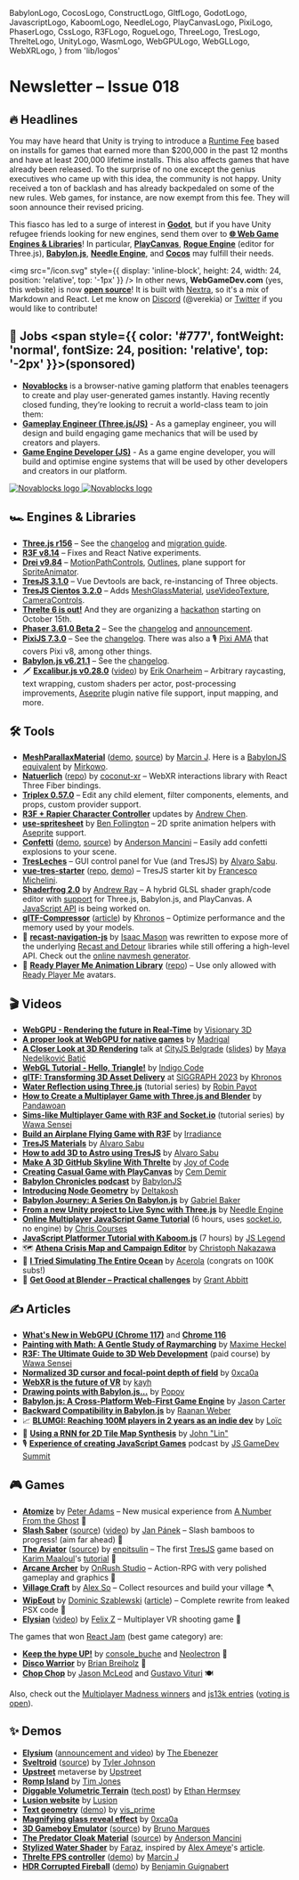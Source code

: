   BabylonLogo,
  CocosLogo,
  ConstructLogo,
  GltfLogo,
  GodotLogo,
  JavascriptLogo,
  KaboomLogo,
  NeedleLogo,
  PlayCanvasLogo,
  PixiLogo,
  PhaserLogo,
  CssLogo,
  R3FLogo,
  RogueLogo,
  ThreeLogo,
  TresLogo,
  ThrelteLogo,
  UnityLogo,
  WasmLogo,
  WebGPULogo,
  WebGLLogo,
  WebXRLogo,
} from 'lib/logos'

# Newsletter – Issue 018

<SubTitleDate value="2023-09-20" />

<NoBulletListStyles />
<NewsletterStyles />

## 🔥 Headlines

<UnityLogo /> You may have heard that Unity is trying to introduce a [Runtime
Fee](https://blog.unity.com/news/plan-pricing-and-packaging-updates) based on installs for games
that earned more than $200,000 in the past 12 months and have at least 200,000 lifetime installs.
This also affects games that have already been released. To the surprise of no one except the genius
executives who came up with this idea, the community is not happy. Unity received a ton of backlash
and has already backpedaled on some of the new rules. Web games, for instance, are now exempt from
this fee. They will soon announce their revised pricing.

This fiasco has led to a surge of interest in <GodotLogo /> [**Godot**](https://godotengine.org/), but if you have Unity refugee friends looking for new engines, send them over to [**🌐 Web Game Engines & Libraries**](https://www.webgamedev.com/engines-libraries/web-game-engines-libraries)! In particular, <PlayCanvasLogo /> [**PlayCanvas**](https://playcanvas.com/), <RogueLogo /> [**Rogue Engine**](https://rogueengine.io/) (editor for Three.js), <BabylonLogo /> [**Babylon.js**](https://www.babylonjs.com/), <NeedleLogo /> [**Needle Engine**](https://needle.tools/), and <CocosLogo /> [**Cocos**](https://www.cocos.com/en/creator) may fulfill their needs.

<img
  src="/icon.svg"
  style={{ display: 'inline-block', height: 24, width: 24, position: 'relative', top: '-1px' }}
/> In other news, **WebGameDev.com** (yes, this website) is now [**open source**](https://github.com/verekia/webgamedev)!
It is built with [Nextra](https://nextra.site/), so it's a mix of Markdown and React. Let me know on
[Discord](https://webgamedev.com/discord) (@verekia) or [Twitter](https://twitter.com/verekia) if you
would like to contribute!

## 💼 Jobs <span style={{ color: '#777', fontWeight: 'normal', fontSize: 24, position: 'relative', top: '-2px' }}>(sponsored)</span>

- [**Novablocks**](https://www.novablocks.xyz/) is a browser-native gaming platform that enables teenagers to create and play user-generated games instantly. Having recently closed funding, they’re looking to recruit a world-class team to join them:
- [**Gameplay Engineer (Three.js/JS)**](https://novablocks.hirehive.com/job/126367/gameplay-engineer-js-3js-remote-salt-lake-city-lisbon-dublin?source=webgamedev) - As a gameplay engineer, you will design and build engaging game mechanics that will be used by creators and players.
- [**Game Engine Developer (JS)**](https://novablocks.hirehive.com/job/126366/game-engine-developer-js-engine-remote-salt-lake-city-lisbon-dublin?source=webgamedev) - As a game engine developer, you will build and optimise engine systems that will be used by other developers and creators in our platform.

<style>{`
    .novablocks-white, .novablocks-black {
      margin-top: 6px;
      width: 270px;
    }
    .novablocks-white {
      display: none;
    }
    .novablocks-black {
      display: inline-block;
    }
    .dark .novablocks-white {
      display: inline-block;
    }
    .dark .novablocks-black {
      display: none;
    }
`}</style>

<div style={{ textAlign: 'center' }}>
  <a href="https://www.novablocks.xyz/" target="_blank" rel="noopener">
    <img
      alt="Novablocks logo"
      className="novablocks-black"
      src="/partnerships/novablocks-black.png"
    />
    <img
      alt="Novablocks logo"
      className="novablocks-white"
      src="/partnerships/novablocks-white.png"
    />
  </a>
</div>

## 🏎 Engines & Libraries

- <ThreeLogo /> [**Three.js r156**](https://twitter.com/threejs/status/1697267293011820955) – See
  the [changelog](https://github.com/mrdoob/three.js/releases/tag/r156) and [migration
  guide](https://github.com/mrdoob/three.js/wiki/Migration-Guide).
- <R3FLogo /> [**R3F v8.14**](https://github.com/pmndrs/react-three-fiber/releases) – Fixes and
  React Native experiments.
- <R3FLogo /> [**Drei v9.84**](https://github.com/pmndrs/drei/releases) –
  [MotionPathControls](https://twitter.com/0xca0a/status/1703796991975731340),
  [Outlines](https://twitter.com/0xca0a/status/1698429063776325745), plane support for
  [SpriteAnimator](https://codesandbox.io/s/r3f-sprite-animator-s12ijv?file=/src/App.tsx).
- <TresLogo /> [**TresJS 3.1.0**](https://tresjs.org/blog/announcing-v-3-1-0.html) – Vue Devtools
  are back, re-instancing of Three objects.
- <TresLogo /> [**TresJS Cientos 3.2.0**](https://tresjs.org/blog/announcing-cientos-3-2-0.html) –
  Adds [MeshGlassMaterial](https://cientos.tresjs.org/guide/materials/glass-material.html),
  [useVideoTexture](https://cientos.tresjs.org/guide/loaders/use-video-texture.html),
  [CameraControls](https://cientos.tresjs.org/guide/controls/camera-controls.html).
- <ThrelteLogo /> [**Threlte 6 is out!**](https://twitter.com/threlte/status/1686403705531179008)
  And they are organizing a [hackathon](https://threlte.xyz/hackathon) starting on October 15th.
- <PhaserLogo /> [**Phaser 3.61.0 Beta 2**](https://github.com/photonstorm/phaser/releases) – See
  the [changelog](https://github.com/photonstorm/phaser/releases) and
  [announcement](https://www.patreon.com/posts/phaser-3-61-beta-88921446).
- <PixiLogo /> [**PixiJS 7.3.0**](https://github.com/pixijs/pixijs/releases) – See the
  [changelog](https://github.com/pixijs/pixijs/releases). There was also a 🎙 [Pixi
  AMA](https://audiomack.com/pixijs/song/discord-ama-2023-september-18) that covers Pixi v8, among
  other things.
- <BabylonLogo /> [**Babylon.js v6.21.1**](https://github.com/BabylonJS/Babylon.js/releases) – See
  the [changelog](https://github.com/BabylonJS/Babylon.js/releases).
- 🗡 [**Excalibur.js v0.28.0**](https://twitter.com/excaliburjs/status/1689821246500831232) ([video](https://www.youtube.com/watch?v=t-aLiF74BoE)) by [Erik Onarheim](https://twitter.com/erikonarheim) – Arbitrary raycasting, text wrapping, custom shaders per actor, post-processing improvements, [Aseprite](https://www.aseprite.org/) plugin native file support, input mapping, and more.

## 🛠 Tools

- <ThreeLogo /> [**MeshParallaxMaterial**](https://three-kit.vercel.app/materials/parallax-material/)
  ([demo](https://threejs-kit-playground.vercel.app/parallax),
  [source](https://github.com/jerzakm/threejs-kit/tree/main/packages/materials/src/MeshParallaxMaterial))
  by [Marcin J](https://twitter.com/jerzakm). Here is a [BabylonJS
  equivalent](https://twitter.com/MirkoWittwer/status/1690368342551318528) by
  [Mirkowo](https://twitter.com/MirkoWittwer).
- <ThreeLogo /> <WebXRLogo /> [**Natuerlich**](https://twitter.com/coconut_xr/status/1689600319259357184)
  ([repo](https://github.com/coconut-xr/natuerlich)) by [coconut-xr](https://twitter.com/coconut_xr)
  – WebXR interactions library with <R3FLogo /> React Three Fiber bindings.
- <R3FLogo /> [**Triplex 0.57.0**](https://triplex.dev/releases/v0.57.0) – Edit any child element,
  filter components, elements, and props, custom provider support.
- <R3FLogo /> [**R3F + Rapier Character
  Controller**](https://twitter.com/AndrewChenE/status/1702085087599460445) updates by [Andrew
  Chen](https://twitter.com/AndrewChenE).
- <R3FLogo /> [**use-spritesheet**](https://github.com/bfollington/use-spritesheet) by [Ben
  Follington](https://twitter.com/vivavolt) – 2D sprite animation helpers with
  [Aseprite](https://www.aseprite.org/) support.
- <R3FLogo /> [**Confetti**](https://twitter.com/Andersonmancini/status/1687796441215844352)
  ([demo](https://r3f-confetti-component.vercel.app/),
  [source](https://github.com/ektogamat/r3f-confetti-component)) by [Anderson
  Mancini](https://twitter.com/Andersonmancini) – Easily add confetti explosions to your scene.
- <TresLogo /> [**TresLeches**](https://tresleches.tresjs.org/) – GUI control panel for Vue (and
  TresJS) by [Alvaro Sabu](https://twitter.com/alvarosabu).
- <TresLogo /> [**vue-tres-starter**](https://twitter.com/fra_michelini/status/1700465842205470915)
  ([repo](https://github.com/kekkorider/vue-tres-starter),
  [demo](https://vue-tres-starter.vercel.app/)) – TresJS starter kit by [Francesco
  Michelini](https://twitter.com/fra_michelini).
- <WebGLLogo /> [**Shaderfrog 2.0**](https://shaderfrog.com/2/) by [Andrew
  Ray](https://twitter.com/andrewray) – A hybrid GLSL shader graph/code editor with
  [support](https://twitter.com/andrewray/status/1697059247283142764) for Three.js, Babylon.js, and
  PlayCanvas. A [JavaScript API](https://twitter.com/andrewray/status/1704697785159913752) is being
  worked on.
- <GltfLogo /> [**glTF-Compressor**](https://github.khronos.org/glTF-Compressor-Release/)
  ([article](https://www.khronos.org/blog/optimize-3d-assets-with-khronos-new-gltf-compressor-tool))
  by [Khronos](https://twitter.com/thekhronosgroup) – Optimize performance and the memory used by
  your models.
- 🤖 [**recast-navigation-js**](https://github.com/isaac-mason/recast-navigation-js) by [Isaac Mason](https://twitter.com/isaac_mason_) was rewritten to expose more of the underlying [Recast and Detour](https://recastnav.com/) libraries while still offering a high-level API. Check out the [online navmesh generator](https://navmesh.isaacmason.com/).
- 🏃 [**Ready Player Me Animation Library**](https://twitter.com/rainerselvet/status/1694042952946082038) ([repo](https://github.com/readyplayerme/animation-library)) – Use only allowed with [Ready Player Me](https://readyplayer.me/) avatars.

## 🎬 Videos

- <WebGPULogo /> [**WebGPU - Rendering the future in
  Real-Time**](https://www.youtube.com/watch?v=YinfynTz77s) by [Visionary
  3D](https://twitter.com/3d_visionary)
- <WebGPULogo /> [**A proper look at WebGPU for native
  games**](https://www.youtube.com/watch?v=DdMl4E7xQEY) by
  [Madrigal](https://www.madrigalgames.com/)
- <WebGLLogo /> [**A Closer Look at 3D
  Rendering**](https://www.youtube.com/live/mq6_VeK3klk?si=-XPhDBIKxy_rReQE&t=29717) talk at [CityJS
  Belgrade](https://twitter.com/cityjsconf) ([slides](https://www.maya-ndljk.com/slides/rendering))
  by [Maya Nedeljković Batić](https://twitter.com/maya_ndljk)
- <WebGLLogo /> [**WebGL Tutorial - Hello, Triangle!**](https://www.youtube.com/watch?v=y2UsQB3WSvo)
  by [Indigo Code](https://www.youtube.com/@IndigoCode)
- <GltfLogo /> [**glTF: Transforming 3D Asset
  Delivery**](https://www.youtube.com/watch?v=Vipz434-0N8) at [SIGGRAPH
  2023](https://www.siggraph.org/) by [Khronos](https://twitter.com/thekhronosgroup)
- <ThreeLogo /> [**Water Reflection using
  Three.js**](https://www.youtube.com/watch?v=PAy5aQK2pSg&list=PLXNP5G1H5Q-38NZzCoJzmfV3nQNtUu-zO)
  (tutorial series) by [Robin Payot](https://twitter.com/RobinPayot)
- <ThreeLogo /> [**How to Create a Multiplayer Game with Three.js and
  Blender**](https://www.youtube.com/watch?v=6QdkIOo-fe0) by
  [Pandawoan](https://twitter.com/AndrewWoan)
- <R3FLogo /> [**Sims-like Multiplayer Game with R3F and
  Socket.io**](https://www.youtube.com/watch?v=uLv1Zu8GyUw&list=PLpepLKamtPjhlRBmsLZMWc8CqLB4UplYH)
  (tutorial series) by [Wawa Sensei](https://twitter.com/wawasensei)
- <R3FLogo /> [**Build an Airplane Flying Game with
  R3F**](https://www.youtube.com/watch?v=ze25fsFBJMk) by
  [Irradiance](https://twitter.com/Domenico_brz)
- <TresLogo /> [**TresJS Materials**](https://www.youtube.com/watch?v=25xcycMVMBc) by [Alvaro
  Sabu](https://twitter.com/alvarosabu)
- <TresLogo /> [**How to add 3D to Astro using
  TresJS**](https://www.youtube.com/watch?v=0Lg9uAuhpG8) by [Alvaro
  Sabu](https://twitter.com/alvarosabu)
- <ThrelteLogo /> [**Make A 3D GitHub Skyline With
  Threlte**](https://www.youtube.com/watch?v=f9fd1L1FEts) by [Joy of
  Code](https://twitter.com/joyofcodedev)
- <PlayCanvasLogo /> [**Creating Casual Game with
  PlayCanvas**](https://www.youtube.com/watch?v=fBpwnT201yc) by [Cem
  Demir](https://twitter.com/cemdemir)
- <BabylonLogo /> [**Babylon Chronicles
  podcast**](https://www.youtube.com/watch?v=5GPpE_G-SYo&list=PLsaE__vWcRalT0TQ8t00uaNPA6rZglGVb) by
  [BabylonJS](https://www.babylonjs.com/)
- <BabylonLogo /> [**Introducing Node Geometry**](https://www.youtube.com/watch?v=C3V-Xbj9cCE) by
  [Deltakosh](https://twitter.com/deltakosh)
- <BabylonLogo /> [**Babylon Journey: A Series On
  Babylon.js**](https://www.youtube.com/watch?v=c9gJkwcJ08s&list=PLyzGsdZJCyqyk3JXewn-5ihd84O6PEwoi)
  by [Gabriel Baker](https://twitter.com/gabrieljbaker)
- <NeedleLogo /> [**From a new Unity project to Live Sync with
  Three.js**](https://www.youtube.com/watch?v=gZX_sqrne8U) by [Needle
  Engine](https://twitter.com/NeedleTools)
- <JavascriptLogo /> [**Online Multiplayer JavaScript Game
  Tutorial**](https://www.youtube.com/watch?v=HXquxWtE5vA) (6 hours, uses
  [socket.io](https://socket.io/), no engine) by [Chris
  Courses](https://twitter.com/christopher4lis)
- <KaboomLogo /> [**JavaScript Platformer Tutorial with
  Kaboom.js**](https://www.youtube.com/watch?v=wZpbTR7pYR0) (7 hours) by [JS
  Legend](https://twitter.com/JSLegendDev)
- 🗺 [**Athena Crisis Map and Campaign Editor**](https://www.youtube.com/watch?v=BLEheiLmI9Q) by [Christoph Nakazawa](https://twitter.com/cpojer)
- 📐 [**I Tried Simulating The Entire Ocean**](https://www.youtube.com/watch?v=yPfagLeUa7k) by [Acerola](https://twitter.com/Acerola_t) (congrats on 100K subs!)
- 🎁 [**Get Good at Blender – Practical challenges**](https://www.youtube.com/watch?v=V-NF_m1RMaw) by [Grant Abbitt](https://twitter.com/grantabbitt)

## ✍️ Articles

- <WebGPULogo /> [**What's New in WebGPU (Chrome
  117)**](https://developer.chrome.com/blog/new-in-webgpu-117/) and [**Chrome
  116**](https://developer.chrome.com/blog/new-in-webgpu-116/)
- <R3FLogo /> [**Painting with Math: A Gentle Study of
  Raymarching**](https://blog.maximeheckel.com/posts/painting-with-math-a-gentle-study-of-raymarching/)
  by [Maxime Heckel](https://twitter.com/MaximeHeckel)
- <R3FLogo /> [**R3F: The Ultimate Guide to 3D Web
  Development**](https://lessons.wawasensei.dev/courses/react-three-fiber) (paid course) by [Wawa
  Sensei](https://twitter.com/wawasensei)
- <R3FLogo /> [**Normalized 3D cursor and focal-point depth of
  field**](https://twitter.com/0xca0a/status/1701216870404153761) by
  [0xca0a](https://twitter.com/0xca0a)
- <WebXRLogo /> [**WebXR is the future of
  VR**](https://mirror.xyz/kayh-online.eth/LuD-tgYNkF7hxGF9b07AzTnIfW7QzWQ0_2fe2-hOIKU) by
  [kayh](https://twitter.com/kayh_online)
- <BabylonLogo /> [**Drawing points with
  Babylon.js...**](https://babylonjs.medium.com/drawing-points-with-babylon-js-fd91d5d8e4ee) by
  [Popov](https://github.com/Popov72/)
- <BabylonLogo /> [**Babylon.js: A Cross-Platform Web-First Game
  Engine**](https://80.lv/articles/babylon-js-a-web-first-game-engine-powering-cross-platform-experiences/)
  by [Jason Carter](https://twitter.com/pirate_jc)
- <BabylonLogo /> [**Backward Compatibility in
  Babylon.js**](https://babylonjs.medium.com/there-and-back-again-a-tale-of-backwards-compatibility-in-babylon-js-47ffc4f7ed6f)
  by [Raanan Weber](https://twitter.com/RaananW)
- 📈 [**BLUMGI: Reaching 100M players in 2 years as an indie dev**](https://medium.com/poki/blumgi-my-journey-on-the-web-how-i-reached-100m-players-in-2-years-as-an-indie-game-developer-6071481a3461) by [Loïc](https://twitter.com/UltraBanaman)
- 🤖 [**Using a RNN for 2D Tile Map Synthesis**](https://voxely.net/blog/using-a-rnn-for-2d-tile-map-synthesis/) by [John "Lin"](https://twitter.com/ProgrammerLin)
- 🎙 [**Experience of creating JavaScript Games**](https://twitter.com/jsgamedevsummit/status/1702321365418979391) podcast by [JS GameDev Summit](https://twitter.com/jsgamedevsummit)

## 🎮 Games

- <ThreeLogo /> [**Atomize**](https://www.anumberfromtheghost.com/atomize) by [Peter
  Adams](https://twitter.com/jittercub) – New musical experience from [A Number From the
  Ghost](https://www.anumberfromtheghost.com/) 🎵
- <ThreeLogo /> [**Slash Saber**](https://webgamer.io/en/g/slash-saber)
  ([source](https://github.com/honzaap/SlashSaber))
  ([video](https://www.reddit.com/r/threejs/comments/16gj8xq/slash_saber_endless_game_made_with_threejs_and_vue/))
  by [Jan Pánek](https://github.com/honzaap) – Slash bamboos to progress! (aim far ahead) 🥷
- <TresLogo /> [**The Aviator**](https://tres-the-aviator.enpitsulin.xyz/)
  ([source](https://github.com/enpitsuLin/tres-the-aviator)) by
  [enpitsulin](https://twitter.com/enpitsulin) – The first [TresJS](https://tresjs.org/) game based
  on [Karim Maaloul](https://twitter.com/yakudoo)'s
  [tutorial](https://tympanus.net/codrops/2016/04/26/the-aviator-animating-basic-3d-scene-threejs/)
  🛫
- <PlayCanvasLogo /> [**Arcane Archer**](https://poki.com/en/g/arcane-archer) by [OnRush
  Studio](https://twitter.com/onrushstudio) – Action-RPG with very polished gameplay and graphics 🏹
- <BabylonLogo /> [**Village Craft**](https://poki.com/en/g/village-craft) by [Alex
  So](https://twitter.com/afrokick) – Collect resources and build your village 🪓
- <WasmLogo /> [**WipEout**](https://phoboslab.org/wipegame/) by [Dominic
  Szablewski](https://twitter.com/phoboslab)
  ([article](https://phoboslab.org/log/2023/08/rewriting-wipeout)) – Complete rewrite from leaked
  PSX code 🚀
- <WebXRLogo /> <ThreeLogo /> [**Elysian**](https://elysian.fun/)
  ([video](https://twitter.com/felix_trz/status/1688376665976745985)) by [Felix
  Z](https://twitter.com/felix_trz) – Multiplayer VR shooting game 🔫

The games that won [React Jam](https://reactjam.com/summer-2023-winners) (best game category) are:

- <R3FLogo /> [**Keep the hype UP!**](https://webgamer.io/en/g/keep-the-hype-up) by
  [console_buche](https://twitter.com/Console_buche) and
  [Neolectron](https://twitter.com/neolectron) 🎉
- <R3FLogo /> [**Disco Warrior**](https://disco-warrior.summer-2023.reactjam.com/) by [Brian
  Breiholz](https://twitter.com/BrianBreiholz) 🪩
- <CssLogo /> [**Chop Chop**](https://app.rune.ai/dev-CAiKKUpg) by [Jason
  McLeod](https://twitter.com/jasonmcleod) and [Gustavo Vituri](https://twitter.com/GustavoVituri)
  🍽

Also, check out the [Multiplayer Madness winners](https://itch.io/jam/multiplayer-madness-by-hathora/results) and [js13k entries](https://js13kgames.com/entries/2023) ([voting is open](https://medium.com/js13kgames/voting-is-open-6e0837bec60a)).

## ✨ Demos

- <ThreeLogo /> [**Elysium**](https://elysium.thebenezer.com/) ([announcement and
  video](https://twitter.com/th_ebenezer/status/1696200108583669912)) by [The
  Ebenezer](https://twitter.com/th_ebenezer)
- <ThreeLogo /> [**Sveltroid**](https://sveltroid.vercel.app/)
  ([source](https://github.com/TylerTonyJohnson/Metroid)) by [Tyler
  Johnson](https://github.com/TylerTonyJohnson)
- <ThreeLogo /> [**Upstreet**](https://upstreet.ai/) metaverse by
  [Upstreet](https://twitter.com/upstreetai)
- <ThreeLogo /> [**Romp Island**](https://rompisland.com/) by [Tim
  Jones](https://twitter.com/Timmoth_j)
- <ThreeLogo /> [**Diggable Volumetric Terrain**](https://www.basis64.nl/nature/) ([tech
  post](https://www.reddit.com/r/threejs/comments/162rnou/diggable_volumetric_terrain/)) by [Ethan
  Hermsey](https://basis64.nl/)
- <ThreeLogo /> [**Lusion website**](https://lusion.co/) by [Lusion](https://twitter.com/lusionltd)
- <ThreeLogo /> [**Text geometry**](https://twitter.com/vis_prime/status/1701007646504194114)
  ([demo](https://three-demos.vercel.app/#Typography)) by [vis_prime](https://twitter.com/vis_prime)
- <R3FLogo /> [**Magnifying glass reveal
  effect**](https://codesandbox.io/s/scene-transitions-reveal-forked-zfsvh4?file=/src/App.jsx) by
  [0xca0a](https://twitter.com/0xca0a)
- <R3FLogo /> [**3D Gameboy Emulator**](https://gameboy-online.vercel.app/)
  ([source](https://github.com/Allakazan/gameboy-online)) by [Bruno Marques](https://allakazan.com/)
- <R3FLogo /> [**The Predator Cloak
  Material**](https://twitter.com/Andersonmancini/status/1699000418456769021)
  ([source](https://codesandbox.io/s/react-predator-cloak-material-csm-nn8td3)) by [Anderson
  Mancini](https://twitter.com/Andersonmancini)
- <R3FLogo /> [**Stylized Water
  Shader**](https://codesandbox.io/s/stylized-water-f5wkx2?file=/src/Water/index.tsx) by
  [Faraz](https://twitter.com/CantBeFaraz), inspired by [Alex
  Ameye](https://twitter.com/alexanderameye)'s
  [article](https://ameye.dev/notes/stylized-water-shader/).
- <ThrelteLogo /> [**Threlte FPS
  controller**](https://twitter.com/jerzakm/status/1687027460565536768)
  ([demo](https://three-threlte-fps.vercel.app/)) by [Marcin J](https://twitter.com/jerzakm)
- <BabylonLogo /> [**HDR Corrupted
  Fireball**](https://twitter.com/dot_sine/status/1701522273801314653)
  ([demo](https://playground.babylonjs.com/#BF4ZQH#22)) by [Benjamin
  Guignabert](https://twitter.com/dot_sine)

<NewsletterFooter tweetId="WILL_BE_UPDATED_IN_A_MINUTE" />
